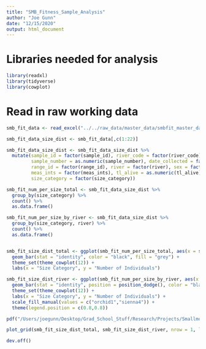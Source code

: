 ```yaml
---
title: "SMB_Fitness_Sample_Analysis"
author: "Joe Gunn"
date: "12/15/2020"
output: html_document
---
```

# Libraries needed for analysis
```r
library(readxl)
library(tidyverse)
library(cowplot)
```

# Read in raw working data
```r
smb_fit_data <- read_excel("../../raw_data/master_data/smbfit_master_data_working.xlsx")

smb_fit_data_size_dist <- smb_fit_data[,c(1:22)]

smb_fit_data_size_dist <- smb_fit_data_size_dist %>%
  mutate(sample_id = factor(sample_id), river_code = factor(river_code),
         sample_number = as.numeric(sample_number), date_collected = factor(date_collected),
         range_id = factor(range_id), river = factor(river), sex = factor(sex),
         meas_ints = factor(meas_ints), tl_alive = as.numeric(tl_alive), 
         size_category = factor(size_category))

smb_fit_num_per_size_total <- smb_fit_data_size_dist %>%
  group_by(size_category) %>%
  count() %>%
  as.data.frame()

smb_fit_num_per_size_by_river <- smb_fit_data_size_dist %>%
  group_by(size_category, river) %>%
  count() %>%
  as.data.frame()


smb_fit_size_dist_total <- ggplot(smb_fit_num_per_size_total, aes(x = size_category, y = n)) + 
  geom_bar(stat = "identity", color = "black", fill = "grey") + 
  theme_set(theme_cowplot(12)) +
  labs(x = "Size Category", y = "Number of Individuals")

smb_fit_size_dist_river <- ggplot(smb_fit_num_per_size_by_river, aes(x = size_category, y = n, fill = river)) + 
  geom_bar(stat = "identity", position = position_dodge(), color = "black") + 
  theme_set(theme_cowplot(12)) +
  labs(x = "Size Category", y = "Number of Individuals") + 
  scale_fill_manual(values = c("orchid1","sienna4")) +
  theme(legend.position = c(0.8,0.8))

pdf("/Users/joegunn/Desktop/Grad_School_Stuff/Research/Projects/Smallmouth_Bass_Fitness/visualization/sample_visualization/total_sample_distribution.pdf", width = 12, height = 4)

plot_grid(smb_fit_size_dist_total, smb_fit_size_dist_river, nrow = 1, labels = c("A","B"), label_size = 25)

dev.off()
```

